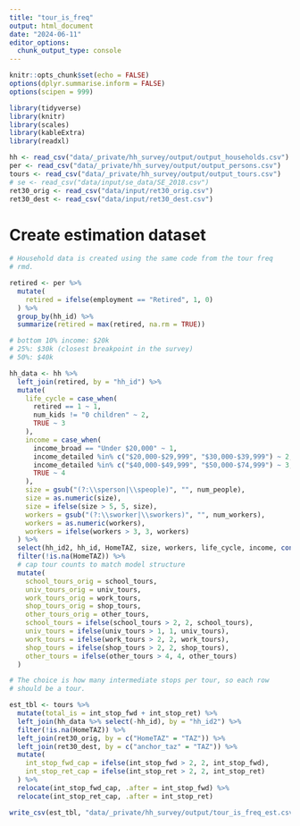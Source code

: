 ```yaml
---
title: "tour_is_freq"
output: html_document
date: "2024-06-11"
editor_options: 
  chunk_output_type: console
---
```


```r
knitr::opts_chunk$set(echo = FALSE)
options(dplyr.summarise.inform = FALSE)
options(scipen = 999)

library(tidyverse)
library(knitr)
library(scales)
library(kableExtra)
library(readxl)
```

```r
hh <- read_csv("data/_private/hh_survey/output/output_households.csv")
per <- read_csv("data/_private/hh_survey/output/output_persons.csv")
tours <- read_csv("data/_private/hh_survey/output/output_tours.csv")
# se <- read_csv("data/input/se_data/SE_2018.csv")
ret30_orig <- read_csv("data/input/ret30_orig.csv")
ret30_dest <- read_csv("data/input/ret30_dest.csv")

```

# Create estimation dataset

```r
# Household data is created using the same code from the tour freq
# rmd.

retired <- per %>%
  mutate(
    retired = ifelse(employment == "Retired", 1, 0)
  ) %>%
  group_by(hh_id) %>%
  summarize(retired = max(retired, na.rm = TRUE))

# bottom 10% income: $20k
# 25%: $30k (closest breakpoint in the survey)
# 50%: $40k

hh_data <- hh %>%
  left_join(retired, by = "hh_id") %>%
  mutate(
    life_cycle = case_when(
      retired == 1 ~ 1,
      num_kids != "0 children" ~ 2,
      TRUE ~ 3
    ),
    income = case_when(
      income_broad == "Under $20,000" ~ 1,
      income_detailed %in% c("$20,000-$29,999", "$30,000-$39,999") ~ 2,
      income_detailed %in% c("$40,000-$49,999", "$50,000-$74,999") ~ 3,
      TRUE ~ 4
    ),
    size = gsub("(?:\\sperson|\\speople)", "", num_people),
    size = as.numeric(size),
    size = ifelse(size > 5, 5, size),
    workers = gsub("(?:\\sworker|\\sworkers)", "", num_workers),
    workers = as.numeric(workers),
    workers = ifelse(workers > 3, 3, workers)
  ) %>%
  select(hh_id2, hh_id, HomeTAZ, size, workers, life_cycle, income, contains("_tours")) %>%
  filter(!is.na(HomeTAZ)) %>%
  # cap tour counts to match model structure
  mutate(
    school_tours_orig = school_tours,
    univ_tours_orig = univ_tours,
    work_tours_orig = work_tours,
    shop_tours_orig = shop_tours,
    other_tours_orig = other_tours,
    school_tours = ifelse(school_tours > 2, 2, school_tours),
    univ_tours = ifelse(univ_tours > 1, 1, univ_tours),
    work_tours = ifelse(work_tours > 2, 2, work_tours),
    shop_tours = ifelse(shop_tours > 2, 2, shop_tours),
    other_tours = ifelse(other_tours > 4, 4, other_tours)
  )
```

```r
# The choice is how many intermediate stops per tour, so each row
# should be a tour.

est_tbl <- tours %>%
  mutate(total_is = int_stop_fwd + int_stop_ret) %>%
  left_join(hh_data %>% select(-hh_id), by = "hh_id2") %>%
  filter(!is.na(HomeTAZ)) %>%
  left_join(ret30_orig, by = c("HomeTAZ" = "TAZ")) %>%
  left_join(ret30_dest, by = c("anchor_taz" = "TAZ")) %>%
  mutate(
    int_stop_fwd_cap = ifelse(int_stop_fwd > 2, 2, int_stop_fwd),
    int_stop_ret_cap = ifelse(int_stop_ret > 2, 2, int_stop_ret)
  ) %>%
  relocate(int_stop_fwd_cap, .after = int_stop_fwd) %>%
  relocate(int_stop_ret_cap, .after = int_stop_ret)
```

```r
write_csv(est_tbl, "data/_private/hh_survey/output/tour_is_freq_est.csv", na = "")
```